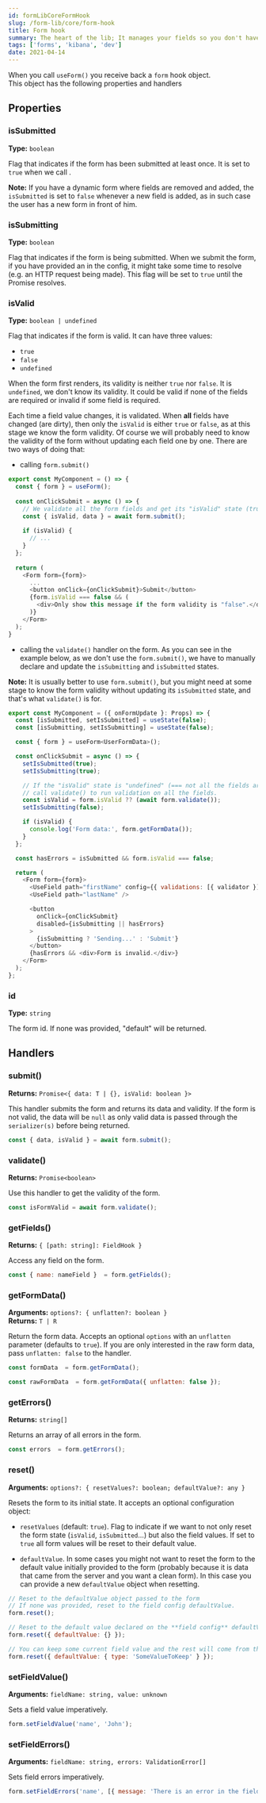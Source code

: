 ```yaml
---
id: formLibCoreFormHook
slug: /form-lib/core/form-hook
title: Form hook
summary: The heart of the lib; It manages your fields so you don't have to
tags: ['forms', 'kibana', 'dev']
date: 2021-04-14
---
```


When you call `useForm()` you receive back a `form` hook object.  
This object has the following properties and handlers

## Properties

### isSubmitted

**Type:** `boolean`

Flag that indicates if the form has been submitted at least once. It is set to `true` when we call <DocLink id="formLibCoreFormHook" section="submit" text="submit()"/>.  

**Note:** If you have a dynamic form where fields are removed and added, the `isSubmitted` is set to `false` whenever a new field is added, as in such case the user has a new form in front of him.

### isSubmitting

**Type:** `boolean`

Flag that indicates if the form is being submitted. When we submit the form, if you have provided an <DocLink id="formLibCoreUseForm" section="onsubmitdata-isvalid" text="onSubmit() handler"/> in the config, it might take some time to resolve (e.g. an HTTP request being made). This flag will be set to `true` until the Promise resolves.

### isValid

**Type:** `boolean | undefined`

Flag that indicates if the form is valid. It can have three values:
* `true`
* `false`
* `undefined`

When the form first renders, its validity is neither `true` nor `false`. It is `undefined`, we don't know its validity. It could be valid if none of the fields are required or invalid if some field is required.

Each time a field value changes, it is validated. When **all** fields have changed (are dirty), then only the `isValid` is either `true` or `false`, as at this stage we know the form validity. Of course we will probably need to know the validity of the form without updating each field one by one. There are two ways of doing that:

* calling `form.submit()`

```js
export const MyComponent = () => {
  const { form } = useForm();
  
  const onClickSubmit = async () => {
    // We validate all the form fields and get its "isValid" state (true|false)
    const { isValid, data } = await form.submit();
  
    if (isValid) {
      // ...
    }
  };
  
  return (
    <Form form={form}>
      ...
      <button onClick={onClickSubmit}>Submit</button>
      {form.isValid === false && (
        <div>Only show this message if the form validity is "false".</div>
      )}
    </Form>
  );
}
```

* calling the `validate()` handler on the form. As you can see in the example below, as we don't use the `form.submit()`, we have to manually declare and update the `isSubmitting` and `isSubmitted` states.  

**Note:** It is usually better to use `form.submit()`, but you might need at some stage to know the form validity without updating its `isSubmitted` state, and that's what `validate()` is for.

```js
export const MyComponent = ({ onFormUpdate }: Props) => {
  const [isSubmitted, setIsSubmitted] = useState(false);
  const [isSubmitting, setIsSubmitting] = useState(false);

  const { form } = useForm<UserFormData>();

  const onClickSubmit = async () => {
    setIsSubmitted(true);
    setIsSubmitting(true);

    // If the "isValid" state is "undefined" (=== not all the fields are dirty),
    // call validate() to run validation on all the fields.
    const isValid = form.isValid ?? (await form.validate());
    setIsSubmitting(false);

    if (isValid) {
      console.log('Form data:', form.getFormData());
    }
  };

  const hasErrors = isSubmitted && form.isValid === false;

  return (
    <Form form={form}>
      <UseField path="firstName" config={{ validations: [{ validator }] }} />
      <UseField path="lastName" />

      <button
        onClick={onClickSubmit}
        disabled={isSubmitting || hasErrors}
      >
        {isSubmitting ? 'Sending...' : 'Submit'}
      </button>
      {hasErrors && <div>Form is invalid.</div>}
    </Form>
  );
};
```

### id

**Type:** `string`

The form id. If none was provided, "default" will be returned.

## Handlers

### submit()

**Returns:** `Promise<{ data: T | {}, isValid: boolean }>`

This handler submits the form and returns its data and validity. If the form is not valid, the data will be `null` as only valid data is passed through the `serializer(s)` before being returned.

```js
const { data, isValid } = await form.submit();
```

### validate()

**Returns:** `Promise<boolean>`

Use this handler to get the validity of the form.

```js
const isFormValid = await form.validate();
```

### getFields()

**Returns:** `{ [path: string]: FieldHook }`

Access any field on the form.

```js
const { name: nameField }  = form.getFields();
```

### getFormData()

**Arguments:** `options?: { unflatten?: boolean }`  
**Returns:** `T | R`

Return the form data. Accepts an optional `options` with an `unflatten` parameter (defaults to `true`). If you are only interested in the raw form data, pass `unflatten: false` to the handler.

```js
const formData  = form.getFormData();

const rawFormData  = form.getFormData({ unflatten: false });
```

### getErrors()

**Returns:** `string[]`

Returns an array of all errors in the form.

```js
const errors  = form.getErrors();
```

### reset()

**Arguments:** `options?: { resetValues?: boolean; defaultValue?: any }` 

Resets the form to its initial state. It accepts an optional configuration object:

- `resetValues` (default: `true`). Flag to indicate if we want to not only reset the form state (`isValid`, `isSubmitted`...) but also the field values. If set to `true` all form values will be reset to their default value.

- `defaultValue`. In some cases you might not want to reset the form to the default value initially provided to the form (probably because it is data that came from the server and you want a clean form). In this case you can provide a new `defaultValue` object when resetting.

```js
// Reset to the defaultValue object passed to the form
// If none was provided, reset to the field config defaultValue.
form.reset();

// Reset to the default value declared on the **field config** defaultValue
form.reset({ defaultValue: {} });

// You can keep some current field value and the rest will come from the **field config** defaultValue.
form.reset({ defaultValue: { type: 'SomeValueToKeep' } });
```

### setFieldValue()

**Arguments:** `fieldName: string, value: unknown` 

Sets a field value imperatively.

```js
form.setFieldValue('name', 'John');
```

### setFieldErrors()

**Arguments:** `fieldName: string, errors: ValidationError[]` 

Sets field errors imperatively.

```js
form.setFieldErrors('name', [{ message: 'There is an error in the field' }]);
```
